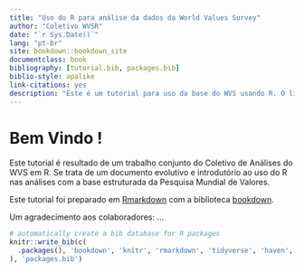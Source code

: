 ```yaml
--- 
title: "Uso do R para análise da dados da World Values Survey"
author: "Coletivo WVSR"
date: "`r Sys.Date()`"
lang: "pt-br"
site: bookdown::bookdown_site
documentclass: book
bibliography: [tutorial.bib, packages.bib]
biblio-style: apalike
link-citations: yes
description: "Este é um tutorial para uso da base do WVS usando R. O livro foi escrito usando a biblioteca bookdown. O formato para este exemplo é o bookdown::gitbook."
---
```


# Bem Vindo ! {-}

Este tutorial é resultado de um trabalho conjunto do Coletivo de Análises do WVS em R. Se trata de um documento evolutivo e introdutório ao uso do R nas análises com a base estruturada da Pesquisa Mundial de Valores.

Este tutorial foi preparado em [Rmarkdown](https://rmarkdown.rstudio.com/) com a biblioteca [bookdown](https://bookdown.org/).

Um agradecimento aos colaboradores: ...


```r
# automatically create a bib database for R packages
knitr::write_bib(c(
  .packages(), 'bookdown', 'knitr', 'rmarkdown', 'tidyverse', 'haven', 'ggplot2', 'codebook', 'tinytex'
), 'packages.bib')
```
